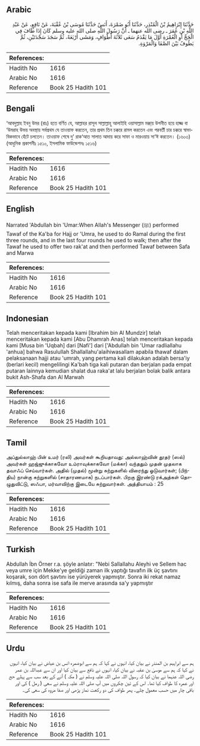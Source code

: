 ## Arabic


<div dir="rtl" lang="ar" style={{fontSize:'larger',backgroundColor:'#f8f9fa',padding:20}}>
حَدَّثَنَا إِبْرَاهِيمُ بْنُ الْمُنْذِرِ، حَدَّثَنَا أَبُو ضَمْرَةَ، أَنَسٌ حَدَّثَنَا مُوسَى بْنُ عُقْبَةَ، عَنْ نَافِعٍ، عَنْ عَبْدِ اللَّهِ بْنِ عُمَرَ ـ رضى الله عنهما ـ أَنَّ رَسُولَ اللَّهِ صلى الله عليه وسلم كَانَ إِذَا طَافَ فِي الْحَجِّ أَوِ الْعُمْرَةِ أَوَّلَ مَا يَقْدَمُ سَعَى ثَلاَثَةَ أَطْوَافٍ، وَمَشَى أَرْبَعَةً، ثُمَّ سَجَدَ سَجْدَتَيْنِ، ثُمَّ يَطُوفُ بَيْنَ الصَّفَا وَالْمَرْوَةِ‏.‏
</div>
<div style={{backgroundColor:'#f8f9fa',padding:20, marginBottom: 10}}><table> <thead> <tr> <th>References:</th> <th></th> </tr> </thead> <tbody><tr><td>Hadith No</td><td>1616</td></tr><tr><td>Arabic No</td><td>1616</td></tr><tr><td>Reference</td><td>Book 25 Hadith 101</td></tr></tbody></table></div>

## Bengali


<div dir="ltr" lang="bn" style={{fontSize:'larger',backgroundColor:'#f8f9fa',padding:20}}>
‘আবদুল্লাহ ইবনু উমর (রাঃ) হতে বর্ণিত যে, আল্লাহর রাসূল সাল্লাল্লাহু আলাইহি ওয়াসাল্লাম মক্কা্য় উপনীত হয়ে হাজ্জ বা ‘উমরাহ উভয় অবস্থায় সর্বপ্রথম যে তাওয়াফ করতেন, তার প্রথম তিন চক্করে রামল করতেন এবং পরবর্তী চার চক্করে স্বাভাবিকভাবে হেঁটে চলতেন। তাওয়াফ শেষে দু’ রাক‘আত সালাত আদায় করে সাফা ও মারওয়ায় সা‘ঈ করতেন। (১৬০৩) (আধুনিক প্রকাশনীঃ ১৫১০, ইসলামিক ফাউন্ডেশনঃ ১৫১৬)
</div>
<div style={{backgroundColor:'#f8f9fa',padding:20, marginBottom: 10}}><table> <thead> <tr> <th>References:</th> <th></th> </tr> </thead> <tbody><tr><td>Hadith No</td><td>1616</td></tr><tr><td>Arabic No</td><td>1616</td></tr><tr><td>Reference</td><td>Book 25 Hadith 101</td></tr></tbody></table></div>

## English


<div dir="ltr" lang="en" style={{fontSize:'larger',backgroundColor:'#f8f9fa',padding:20}}>
Narrated 'Abdullah bin 'Umar:When Allah's Messenger (ﷺ) performed Tawaf of the Ka'ba for Hajj or 'Umra, he used to do Ramal during the first three rounds, and in the last four rounds he used to walk; then after the Tawaf he used to offer two rak'at and then performed Tawaf between Safa and Marwa
</div>
<div style={{backgroundColor:'#f8f9fa',padding:20, marginBottom: 10}}><table> <thead> <tr> <th>References:</th> <th></th> </tr> </thead> <tbody><tr><td>Hadith No</td><td>1616</td></tr><tr><td>Arabic No</td><td>1616</td></tr><tr><td>Reference</td><td>Book 25 Hadith 101</td></tr></tbody></table></div>

## Indonesian


<div dir="ltr" lang="id" style={{fontSize:'larger',backgroundColor:'#f8f9fa',padding:20}}>
Telah menceritakan kepada kami [Ibrahim bin Al Mundzir] telah menceritakan kepada kami [Abu Dhamrah Anas] telah menceritakan kepada kami [Musa bin 'Uqbah] dari [Nafi'] dari ['Abdullah bin 'Umar radliallahu 'anhua] bahwa Rasulullah Shallallahu'alaihiwasallam apabila thawaf dalam pelaksanaan hajji atau 'umrah, yang pertama kali dilakukan adalah bersa'iy (berlari kecil) mengelilingi Ka'bah tiga kali putaran dan berjalan pada empat putaran lainnya kemudian shalat dua raka'at lalu berjalan bolak balik antara bukit Ash-Shafa dan Al Marwah
</div>
<div style={{backgroundColor:'#f8f9fa',padding:20, marginBottom: 10}}><table> <thead> <tr> <th>References:</th> <th></th> </tr> </thead> <tbody><tr><td>Hadith No</td><td>1616</td></tr><tr><td>Arabic No</td><td>1616</td></tr><tr><td>Reference</td><td>Book 25 Hadith 101</td></tr></tbody></table></div>

## Tamil


<div dir="ltr" lang="ta" style={{fontSize:'larger',backgroundColor:'#f8f9fa',padding:20}}>
அப்துல்லாஹ் பின் உமர் (ரலி) அவர்கள் கூறியதாவது: அல்லாஹ்வின் தூதர் (ஸல்) அவர்கள் ஹஜ்ஜுக்காகவோ உம்ராவுக்காகவோ (மக்கா) வந்ததும் முதன் முதலாக தவாஃப் செய்வார்கள். அதில் (முதல்) மூன்று சுற்றுகளில் விரைந்து ஓடுவார்கள்; (பிந்திய) நான்கு சுற்றுகளில் (சாதாரணமாக) நடப்பார்கள். பிறகு இரண்டு ரக்அத்கள் தொழுதுவிட்டு, ஸஃபா, மர்வாவிற்கு இடையே சுற்றுவார்கள். அத்தியாயம் : 25
</div>
<div style={{backgroundColor:'#f8f9fa',padding:20, marginBottom: 10}}><table> <thead> <tr> <th>References:</th> <th></th> </tr> </thead> <tbody><tr><td>Hadith No</td><td>1616</td></tr><tr><td>Arabic No</td><td>1616</td></tr><tr><td>Reference</td><td>Book 25 Hadith 101</td></tr></tbody></table></div>

## Turkish


<div dir="ltr" lang="tr" style={{fontSize:'larger',backgroundColor:'#f8f9fa',padding:20}}>
Abdullah İbn Örner r.a. şöyle anlatır: "Nebi Sallallahu Aleyhi ve Sellem hac veya umre için Mekke'ye geldiği zaman ilk yaptığı tavafın ilk üç şavtını koşarak, son dört şavtını ise yürüyerek yapmıştır. Sonra iki rekat namaz kılmış, daha sonra ise safa ile merve arasında sa'y yapmıştır
</div>
<div style={{backgroundColor:'#f8f9fa',padding:20, marginBottom: 10}}><table> <thead> <tr> <th>References:</th> <th></th> </tr> </thead> <tbody><tr><td>Hadith No</td><td>1616</td></tr><tr><td>Arabic No</td><td>1616</td></tr><tr><td>Reference</td><td>Book 25 Hadith 101</td></tr></tbody></table></div>

## Urdu


<div dir="rtl" lang="ur" style={{fontSize:'larger',backgroundColor:'#f8f9fa',padding:20}}>
ہم سے ابراہیم بن المنذر نے بیان کیا، انہوں نے کہا کہ ہم سے ابوضمرہ انس بن عیاض نے بیان کیا، انہوں نے کہا کہ ہم سے موسیٰ بن عقبہ نے بیان کیا، انہوں نے نافع سے بیان کیا اور ان سے عبداللہ بن عمر رضی اللہ عنہما نے بیان کیا کہ رسول اللہ صلی اللہ علیہ وسلم نے ( مکہ ) آنے کے بعد سب سے پہلے حج اور عمرہ کا طواف کیا تھا۔ اس کے تین چکروں میں آپ صلی اللہ علیہ وسلم نے سعی ( رمل ) کی اور باقی چار میں حسب معمول چلے۔ پھر طواف کی دو رکعت نماز پڑھی اور صفا مروہ کی سعی کی۔
</div>
<div style={{backgroundColor:'#f8f9fa',padding:20, marginBottom: 10}}><table> <thead> <tr> <th>References:</th> <th></th> </tr> </thead> <tbody><tr><td>Hadith No</td><td>1616</td></tr><tr><td>Arabic No</td><td>1616</td></tr><tr><td>Reference</td><td>Book 25 Hadith 101</td></tr></tbody></table></div>
